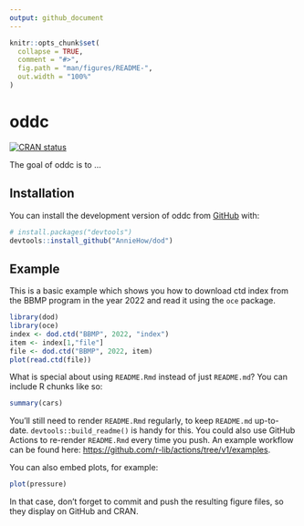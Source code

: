 ```yaml
---
output: github_document
---
```


<!-- README.md is generated from README.Rmd. Please edit that file -->

```r
knitr::opts_chunk$set(
  collapse = TRUE,
  comment = "#>",
  fig.path = "man/figures/README-",
  out.width = "100%"
)
```

# oddc

<!-- badges: start -->
[![CRAN status](https://www.r-pkg.org/badges/version/oddc)](https://CRAN.R-project.org/package=oddc)
<!-- badges: end -->

The goal of oddc is to ...

## Installation

You can install the development version of oddc from [GitHub](https://github.com/) with:

``` r
# install.packages("devtools")
devtools::install_github("AnnieHow/dod")
```

## Example

This is a basic example which shows you how to download ctd index from the BBMP program in the year 2022 and read it using the `oce` package. 

```r
library(dod)
library(oce)
index <- dod.ctd("BBMP", 2022, "index") 
item <- index[1,"file"]
file <- dod.ctd("BBMP", 2022, item)
plot(read.ctd(file))
```

What is special about using `README.Rmd` instead of just `README.md`? You can include R chunks like so:

```r
summary(cars)
```

You'll still need to render `README.Rmd` regularly, to keep `README.md` up-to-date. `devtools::build_readme()` is handy for this. You could also use GitHub Actions to re-render `README.Rmd` every time you push. An example workflow can be found here: <https://github.com/r-lib/actions/tree/v1/examples>.

You can also embed plots, for example:

```r
plot(pressure)
```

In that case, don't forget to commit and push the resulting figure files, so they display on GitHub and CRAN.
